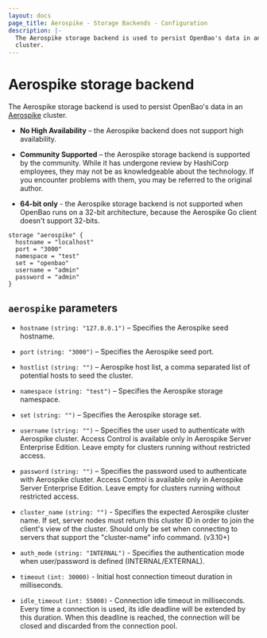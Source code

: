 ```yaml
---
layout: docs
page_title: Aerospike - Storage Backends - Configuration
description: |-
  The Aerospike storage backend is used to persist OpenBao's data in an Aerospike
  cluster.
---
```


# Aerospike storage backend

The Aerospike storage backend is used to persist OpenBao's data in an
[Aerospike][aerospike] cluster.

- **No High Availability** – the Aerospike backend does not support high
  availability.

- **Community Supported** – the Aerospike storage backend is supported by the
  community. While it has undergone review by HashiCorp employees, they may not
  be as knowledgeable about the technology. If you encounter problems with them,
  you may be referred to the original author.

- **64-bit only** - the Aerospike storage backend is not supported when OpenBao runs
  on a 32-bit architecture, because the Aerospike Go client doesn't support 32-bits.

```hcl
storage "aerospike" {
  hostname = "localhost"
  port = "3000"
  namespace = "test"
  set = "openbao"
  username = "admin"
  password = "admin"
}
```

## `aerospike` parameters

- `hostname` `(string: "127.0.0.1")` – Specifies the Aerospike seed hostname.

- `port` `(string: "3000")` – Specifies the Aerospike seed port.

- `hostlist` `(string: "")` – Aerospike host list, a comma separated list of potential hosts to seed the cluster.

- `namespace` `(string: "test")` – Specifies the Aerospike storage namespace.

- `set` `(string: "")` – Specifies the Aerospike storage set.

- `username` `(string: "")` – Specifies the user used to authenticate with Aerospike
  cluster. Access Control is available only in Aerospike Server Enterprise Edition.
  Leave empty for clusters running without restricted access.

- `password` `(string: "")` – Specifies the password used to authenticate with Aerospike
  cluster. Access Control is available only in Aerospike Server Enterprise Edition.
  Leave empty for clusters running without restricted access.

- `cluster_name` `(string: "")` - Specifies the expected Aerospike cluster name. If set, server nodes must return this cluster ID in order to
  join the client's view of the cluster. Should only be set when connecting to servers that
  support the "cluster-name" info command. (v3.10+)

- `auth_mode` `(string: "INTERNAL")` - Specifies the authentication mode when user/password is defined (INTERNAL/EXTERNAL).

- `timeout` `(int: 30000)` - Initial host connection timeout duration in milliseconds.

- `idle_timeout` `(int: 55000)` - Connection idle timeout in milliseconds. Every time a connection is used, its idle
  deadline will be extended by this duration. When this deadline is reached,
  the connection will be closed and discarded from the connection pool.

[aerospike]: https://www.aerospike.com/
